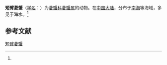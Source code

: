 {{Speciesbox
| name = 短臂菱蟹
| status = 
| status_system = 
| image = 
| genus = Parthenope
| species = brevibrachiatus
| authority = (Shen et Dai, 1982)<ref name='id11596'>{{cite web| url =http://www.bioinfo.cn/db05/BjdwSpecies.php?action=view&id=11596| title =短臂菱蟹| work =《中国动物物种编目数据库》| publisher =中国科学院微生物研究所| author =中国科学院动物研究所| accessdate =2009-04-28| deadurl =yes| archiveurl =https://web.archive.org/web/20160305005743/http://www.bioinfo.cn/db05/BjdwSpecies.php?action=view&id=11596| archivedate =2016-03-05}}</ref>
}}

'''短臂菱蟹'''（[[学名|学名]]：{{lang|la|''Parthenope brevibrachiatus''}}）为[[菱蟹科|菱蟹科]][[菱蟹属|菱蟹属]]的动物。在[[中国大陆|中国大陆]]，分布于[[南海|南海]]等海域，多见于海水。<ref name='id11596'/>

== 参考文献 ==
{{reflist}}

{{Wikispecies|Parthenope brevibrachiatus}}
{{Taxonbar|from=Q15225660}}

[[Category:菱蟹属|短臂菱蟹]]


{{螃蟹小作品}}